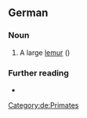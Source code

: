 {{also|indri}}

==German==
{{wikipedia|lang=de}}

===Noun===
{{de-noun|m|Indris|Indris}}

# A large [[lemur]] ({{taxlink|Indri indri|species|ver=190406}})

===Further reading===
* {{R:Duden}}

[[Category:de:Primates]]